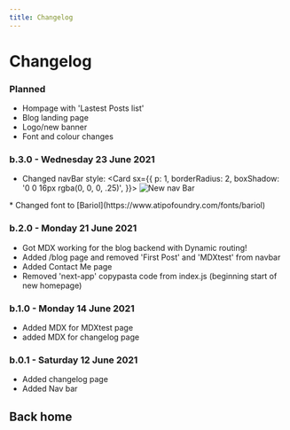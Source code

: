 ```yaml
---
title: Changelog
---
```




# Changelog

### Planned
* Hompage with 'Lastest Posts list'
* Blog landing page
* Logo/new banner
* Font and colour changes

### b.3.0 - Wednesday 23 June 2021
* Changed navBar style:
<Card
      sx={{
        p: 1,
        borderRadius: 2,
        boxShadow: '0 0 16px rgba(0, 0, 0, .25)',
      }}>
<Image
    src = "/images/nabBar20210623.png"
    alt='New nav Bar'
    width = {468}
    height = {98}
/>
</Card>
* Changed font to [Bariol](https://www.atipofoundry.com/fonts/bariol)

### b.2.0 - Monday 21 June 2021
* Got MDX working for the blog backend with Dynamic routing!
* Added /blog page and removed 'First Post' and 'MDXtest' from navbar
* Added Contact Me page
* Removed 'next-app' copypasta code from index.js (beginning start of new homepage)

### b.1.0 - Monday 14 June 2021
* Added MDX for MDXtest page
* added MDX for changelog page


### b.0.1 - Saturday 12 June 2021
* Added changelog page
* Added Nav bar

<h2>
    <Link href="/">
        <a>Back home</a>
    </Link>
</h2>